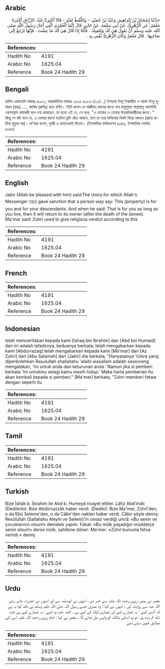 ## Arabic


<div dir="rtl" lang="ar" style={{fontSize:'larger',backgroundColor:'#f8f9fa',padding:20}}>
حَدَّثَنَا إِسْحَاقُ بْنُ إِبْرَاهِيمَ، وَعَبْدُ بْنُ حُمَيْدٍ، - وَاللَّفْظُ لِعَبْدٍ - قَالاَ أَخْبَرَنَا عَبْدُ، الرَّزَّاقِ أَخْبَرَنَا مَعْمَرٌ، عَنِ الزُّهْرِيِّ، عَنْ أَبِي سَلَمَةَ، عَنْ جَابِرٍ، قَالَ إِنَّمَا الْعُمْرَى الَّتِي أَجَازَ رَسُولُ اللَّهِ صلى الله عليه وسلم أَنْ يَقُولَ هِيَ لَكَ وَلِعَقِبِكَ ‏.‏ فَأَمَّا إِذَا قَالَ هِيَ لَكَ مَا عِشْتَ ‏.‏ فَإِنَّهَا تَرْجِعُ إِلَى صَاحِبِهَا ‏.‏ قَالَ مَعْمَرٌ وَكَانَ الزُّهْرِيُّ يُفْتِي بِهِ ‏.‏
</div>
<div style={{backgroundColor:'#f8f9fa',padding:20, marginBottom: 10}}><table> <thead> <tr> <th>References:</th> <th></th> </tr> </thead> <tbody><tr><td>Hadith No</td><td>4191</td></tr><tr><td>Arabic No</td><td>1625.04</td></tr><tr><td>Reference</td><td>Book 24 Hadith 29</td></tr></tbody></table></div>

## Bengali


<div dir="ltr" lang="bn" style={{fontSize:'larger',backgroundColor:'#f8f9fa',padding:20}}>
হাদিস একাডেমি নাম্বারঃ ৪০৮৩, আন্তর্জাতিক নাম্বারঃ ১৬২৫ ৪০৮৩-(২৩/...) ইসহাক ইবনু ইবরাহীম ও আবদ ইবনু হুমায়দ (রহঃ) ..... জাবির (রাযিঃ) হতে বর্ণিত। তিনি বলেন যে আজীবন কালের জন্যে দান রসূলুল্লাহ সাল্লাল্লাহু আলাইহি ওয়াসাল্লাম কার্যকরী বলে গণ্য করেছেন, তা হলো এই যে, সে বলে, "এ তোমার ও তোমার উত্তরাধিকারীদের জন্যে।" কিন্তু সে যদি বলে যে, এ তোমার জন্যে যতদিন তুমি বেঁচে থাকবে, তবে তা তার মালিকের নিকট ফিরে আসবে (প্রদত্ত ব্যক্তির মৃত্যুর পর)। মা'মার বলেন, যুহরী এ ফাতাওয়াই দিতেন। (ইসলামিক ফাউন্ডেশন ৪০৪৬, ইসলামিক সেন্টার ৪০৪৫)
</div>
<div style={{backgroundColor:'#f8f9fa',padding:20, marginBottom: 10}}><table> <thead> <tr> <th>References:</th> <th></th> </tr> </thead> <tbody><tr><td>Hadith No</td><td>4191</td></tr><tr><td>Arabic No</td><td>1625.04</td></tr><tr><td>Reference</td><td>Book 24 Hadith 29</td></tr></tbody></table></div>

## English


<div dir="ltr" lang="en" style={{fontSize:'larger',backgroundColor:'#f8f9fa',padding:20}}>
Jabir (Allah be pleased with him) said:The Umra for which Allah's Messenger (ﷺ) gave sanction that a person way say: This (property) is for you and for your descendants. And when he said: That is for you as long as you live, then it will return to its owner (after the death of the donee). Ma'mar said: Zuhri used to give religious verdict according to this
</div>
<div style={{backgroundColor:'#f8f9fa',padding:20, marginBottom: 10}}><table> <thead> <tr> <th>References:</th> <th></th> </tr> </thead> <tbody><tr><td>Hadith No</td><td>4191</td></tr><tr><td>Arabic No</td><td>1625.04</td></tr><tr><td>Reference</td><td>Book 24 Hadith 29</td></tr></tbody></table></div>

## French


<div dir="ltr" lang="fr" style={{fontSize:'larger',backgroundColor:'#f8f9fa',padding:20}}>

</div>
<div style={{backgroundColor:'#f8f9fa',padding:20, marginBottom: 10}}><table> <thead> <tr> <th>References:</th> <th></th> </tr> </thead> <tbody><tr><td>Hadith No</td><td>4191</td></tr><tr><td>Arabic No</td><td>1625.04</td></tr><tr><td>Reference</td><td>Book 24 Hadith 29</td></tr></tbody></table></div>

## Indonesian


<div dir="ltr" lang="id" style={{fontSize:'larger',backgroundColor:'#f8f9fa',padding:20}}>
telah menceritakan kepada kami [Ishaq bin Ibrahim] dan [Abd bin Humaid] dan ini adalah lafadznya, keduanya berkata; telah mengabarkan kepada kami [Abdurrazaq] telah mengabarkan kepada kami [Ma'mar] dari [Az Zuhri] dari [Abu Salamah] dari [Jabir] dia berkata, "Hanyasanya 'Umra yang diperbolehkan Rasulullah shallallahu 'alaihi wasallam adalah seseorang mengatakan, 'Ini untuk anda dan keturunan anda.' Namun jika si pemberi berkata 'Ini untukmu selagi kamu masih hidup.' Maka harta pemberian itu akan kembali kepada si pemberi." [Ma'mar] berkata, "Zuhri memberi fatwa dengan seperti itu
</div>
<div style={{backgroundColor:'#f8f9fa',padding:20, marginBottom: 10}}><table> <thead> <tr> <th>References:</th> <th></th> </tr> </thead> <tbody><tr><td>Hadith No</td><td>4191</td></tr><tr><td>Arabic No</td><td>1625.04</td></tr><tr><td>Reference</td><td>Book 24 Hadith 29</td></tr></tbody></table></div>

## Tamil


<div dir="ltr" lang="ta" style={{fontSize:'larger',backgroundColor:'#f8f9fa',padding:20}}>

</div>
<div style={{backgroundColor:'#f8f9fa',padding:20, marginBottom: 10}}><table> <thead> <tr> <th>References:</th> <th></th> </tr> </thead> <tbody><tr><td>Hadith No</td><td>4191</td></tr><tr><td>Arabic No</td><td>1625.04</td></tr><tr><td>Reference</td><td>Book 24 Hadith 29</td></tr></tbody></table></div>

## Turkish


<div dir="ltr" lang="tr" style={{fontSize:'larger',backgroundColor:'#f8f9fa',padding:20}}>
Bize İshâk b. İbrahim ile Abd b. Humeyd rivayet ettiler. Lâfız Abd'indir. (Dedilerki): Bize Abdürrazzâk haber verdi. (Dediki): Bize Ma'mer, Zührî'den, o da Ebû Seleme'den, o da Câbir'den naklen haber verdi. Câbir şöyle demiş: Resûlullah (Sallallahu Aleyhi ve Sellem)'in cevaz verdiği umrâ: «Bu senin ve çocuklarının olsun!» demekle yapılır. Fakat: «Bu mülk yaşadığın müddetçe senin olsun!» derse mülk, sahibine döner: Ma'mer: «Zührî bununla fetva verirdi.» demiş
</div>
<div style={{backgroundColor:'#f8f9fa',padding:20, marginBottom: 10}}><table> <thead> <tr> <th>References:</th> <th></th> </tr> </thead> <tbody><tr><td>Hadith No</td><td>4191</td></tr><tr><td>Arabic No</td><td>1625.04</td></tr><tr><td>Reference</td><td>Book 24 Hadith 29</td></tr></tbody></table></div>

## Urdu


<div dir="rtl" lang="ur" style={{fontSize:'larger',backgroundColor:'#f8f9fa',padding:20}}>
معمر نے ہمیں زہری رحمۃ اللہ علیہ سے خبر دی ، انہوں نے ابوسلمہ سے اور انہوں نے حضرت جابر رضی اللہ عنہ سے روایت کی ، انہوں نے کہا : وہ عمریٰ جسے رسول اللہ صلی اللہ علیہ وسلم نے نافذ کیا یہ ہے کہ آدمی کہے : یہ تمہارے لیے اور تمہاری اولاد کے لیے ہے ، البتہ جب وہ کہے : یہ تمہارے لیے ہے جب تک تم زندہ ہو ، تو وہ اسکے مالک کو واپس مل جائے گا ۔ معمر نے کہا : امام زہری رحمۃ اللہ علیہ اسی کے مطابق فتویٰ دیتے تھے
</div>
<div style={{backgroundColor:'#f8f9fa',padding:20, marginBottom: 10}}><table> <thead> <tr> <th>References:</th> <th></th> </tr> </thead> <tbody><tr><td>Hadith No</td><td>4191</td></tr><tr><td>Arabic No</td><td>1625.04</td></tr><tr><td>Reference</td><td>Book 24 Hadith 29</td></tr></tbody></table></div>